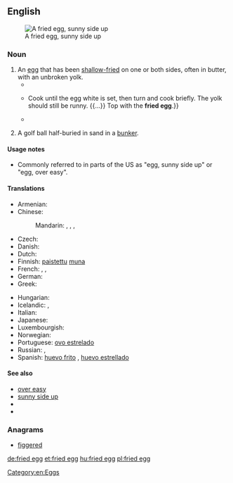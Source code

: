 ==English==
[[Image:Fried egg, sunny side up.jpg|thumb|A fried egg, sunny side up]]

===Noun===
{{en-noun|head=[[fried]] [[egg]]}}

# An [[egg]] that has been [[shallow-fry|shallow-fried]] on one or both sides, often in butter, with an unbroken yolk.
#* {{quote-news|year=1997|date=03/20|title=EGGS a dozen ways|author=Kristin Eddy|work=Atlanta Journal Constitution|passage=It's difficult to have a perfectly cooked, cooked-through '''fried egg''' because, by the time the yolk has coagulated, or set, the white is overcooked. You'll usually have to settle for either a runny yolk or a tough white.}}
#* {{quote-news|year=1997|date=04/16|title=FLEETING PLEASURES; The first blush of spring's harvest|author=JANET FLETCHER|work=San Francisco Chronicle|passage=Carefully break the egg into a bowl, {{...}} Cook until the egg white is set, then turn and cook briefly. The yolk should still be runny. {{...}} Top with the '''fried egg'''.}}
#* {{quote-journal|year=2004|date=Autumn|volume=57, Iss. 3|page=440|title=Pneumonia|author=Julie Keith|journal=The Hudson Review|passage="Your dad said you should have a '''fried egg'''. He's gone to work awhile back. You want one or two?" I hesitated, and she must have caught a look of distaste on my face, for she added amiably, "Or you like scrambled better?"}}
# {{golf|slang}} A golf ball half-buried in sand in a [[bunker]].

====Usage notes====
* Commonly referred to in parts of the US as "egg, sunny side up" or "egg, over easy".

====Translations====
{{trans-top|egg that has been shallow fried}}
* Armenian: {{t-|hy|ձվածեղ|tr=jvaçeġ}}
* Chinese:
*: Mandarin: {{qualifier|chicken egg}} {{t|cmn|煎雞蛋|sc=Hani}}, {{t|cmn|煎鸡蛋|tr=jiān jīdàn|sc=Hani}}, {{qualifier|any egg}} {{t|cmn|煎蛋|tr=jiāndàn|sc=Hani}}, {{t|cmn|荷包蛋|tr=hébāodàn|sc=Hans}}
* Czech: {{t+|cs|volské oko|n}}
* Danish: {{t-|da|spejlæg|n}}
* Dutch: {{t-|nl|spiegelei|n}}
* Finnish: [[paistaa|paistettu]] [[muna]]
* French: {{t-|fr|œuf au plat|m}}, {{t-|fr|œuf sur le plat|m}}, {{t-|fr|œuf miroir|m}}
* German: {{t+|de|Spiegelei|n}} {{qualifier|sunny side up}}
* Greek: {{t-|el|τηγανητό αβγό|n|tr=tiganitó avgó}}
{{trans-mid}}
* Hungarian: {{t+|hu|tükörtojás}}
* Icelandic: {{t-|is|spælegg|n}}, {{t-|is|steikt egg|n}}
* Italian: {{t-|it|uovo al tegamino|m}}
* Japanese: {{t-|ja|目玉焼き|tr=めだまやき, medamayaki|sc=Jpan}}
* Luxembourgish: {{t-|lb|Spigelee|n}}
* Norwegian: {{t-|no|speilegg|n}}
* Portuguese: {{qualifier|Portugal}} [[ovo estrelado]] {{m}}
* Russian: {{t-|ru|яичница-глазунья|f|tr=jaíšnica-glazúnʹja}} {{qualifier|sunny side up}}, {{t+|ru|яичница|f|tr=jaíšnica|sc=Cyrl}} {{qualifier|"[[ч]]" ("č") is pronounced as "[[ш]]" ("š") here}}
* Spanish: [[huevo frito]] {{m}}, [[huevo estrellado]] {{m}}
{{trans-bottom}}

====See also====
* [[over easy]]
* [[sunny side up]]
* {{pedialite}}
* {{commonslite}}

===Anagrams===
* [[figgered#English|figgered]]

[[Category:en:Eggs]]

[[de:fried egg]]
[[et:fried egg]]
[[hu:fried egg]]
[[pl:fried egg]]